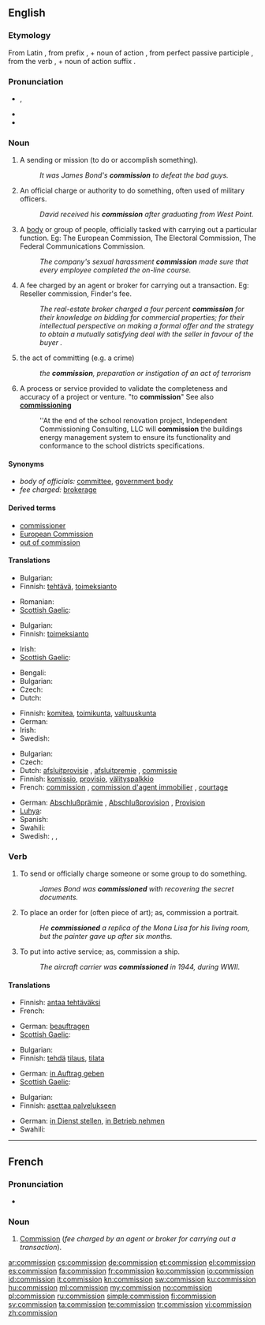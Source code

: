==English==
{{wikipedia}}

===Etymology===
From Latin {{term|commissio||sending together; commission|lang=la}}, from prefix {{term|com-||with|lang=la}}, + noun of action {{term|missio||sending|lang=la}}, from perfect passive participle {{term|missus||sent|lang=la}}, from the verb {{term|mitto|mittō||to send|lang=la}}, + noun of action suffix {{term|-io|lang=la}}.

===Pronunciation===
* {{IPA|/kəˈmɪʃən/}}, {{SAMPA|/k@"mIS@n/}}
* {{audio|en-us-commission.ogg|Audio (US)}}
* {{rhymes|ɪʃən}}

===Noun===
{{en-noun}}

# A sending or mission (to do or accomplish something).
#: ''It was James Bond's '''commission''' to defeat the bad guys.''
# An official charge or authority to do something, often used of military officers.
#: ''David received his '''commission''' after graduating from West Point.''
# A [[body]] or group of people, officially tasked with carrying out a particular function. Eg: The European Commission, The Electoral Commission, The Federal Communications Commission.
#: ''The company's sexual harassment '''commission''' made sure that every employee completed the on-line course.''
# A fee charged by an agent or broker for carrying out a transaction. Eg: Reseller commission, Finder's fee.
#: ''The real-estate broker charged a four percent '''commission''' for their knowledge on bidding for commercial properties; for their intellectual perspective on making a formal offer and the strategy to obtain a mutually satisfying deal with the seller in favour of the buyer .''
# the act of committing (e.g. a crime)
#: ''the '''commission''', preparation or instigation of an act of terrorism''
# A process or service provided to validate the completeness and accuracy of a project or venture. "to '''commission'''" See also [[commissioning#English|'''commissioning''']] 
#: ''At the end of the school renovation project, Independent Commissioning Consulting, LLC will '''commission''' the buildings energy management system to ensure its functionality and conformance to the school districts specifications.

====Synonyms====
* ''body of officials:'' [[committee]], [[government body]]
* ''fee charged:'' [[brokerage]]

====Derived terms====
* [[commissioner]]
* [[European Commission]]
* [[out of commission]]

====Translations====
{{trans-top|mission}}
* Bulgarian: {{t|bg|поръчение|n}}
* Finnish: [[tehtävä]], [[toimeksianto]]
{{trans-mid}}
* Romanian: {{t-|ro|misiune|f}}
* [[Scottish Gaelic]]: {{t|gd|barrantachd|f}}
{{trans-bottom}}

{{trans-top|official authority}}
* Bulgarian: {{t+|bg|назначение|n}}
* Finnish: [[toimeksianto]]
{{trans-mid}}
* Irish: {{t|ga|coimisiún|m}}
* [[Scottish Gaelic]]: {{t|gd|barrantachd|f}}
{{trans-bottom}}

{{trans-top|body of officials}}
* Bengali: {{t-|bn|কমিশন|sc=Beng|xs=Bengali}}
* Bulgarian: {{t|bg|комисия|f}}
* Czech: {{t-|cs|komise|f}}
* Dutch: {{t+|nl|commissie|f}}
{{trans-mid}}
* Finnish: [[komitea]], [[toimikunta]], [[valtuuskunta]]
* German: {{t+|de|Kommission|f}}
* Irish: {{t|ga|coimisiún|m}}
* Swedish: {{t|sv|kommission|c}}
{{trans-bottom}}

{{trans-top|fee charged}}
* Bulgarian: {{t|bg|комисионна|f}}
* Czech: {{t-|cs|provize|f}}
* Dutch: [[afsluitprovisie]] {{f}}, [[afsluitpremie]] {{f}}, [[commissie]] {{f}}
* Finnish: [[komissio]], [[provisio]], [[välityspalkkio]]
* French: [[commission#French|commission]] {{f}}, [[commission d'agent immobilier]] {{f}}, [[courtage]] {{m}}
{{trans-mid}}
* German: [[Abschlußprämie]] {{f}}, [[Abschlußprovision]] {{f}}, [[Provision]] {{f}}
* [[Luhya]]: {{tø|luy|ekodi}}
* Spanish: {{t+|es|comisión|f}}
* Swahili: {{t+|sw|kodi|xs=Swahili}}
* Swedish: {{t|sv|kommission|c}}, {{t+|sv|avgift|c}}, {{t-|sv|provision|C}}
{{trans-bottom}}

===Verb===
{{en-verb}}

# {{transitive}} To send or officially charge someone or some group to do something.
#: ''James Bond was '''commissioned''' with recovering the secret documents.''
# {{transitive}} To place an order for (often piece of art); as, commission a portrait.
#: ''He '''commissioned''' a replica of the Mona Lisa for his living room, but the painter gave up after six months.''
# {{transitive}} To put into active service; as, commission a ship.
#: ''The aircraft carrier was '''commissioned''' in 1944, during WWII.''

====Translations====
{{trans-top|send to do something}}
* Finnish: [[antaa tehtäväksi]]
* French: {{t+|fr|charger}}
{{trans-mid}}
* German: [[beauftragen]]
* [[Scottish Gaelic]]: {{t|gd|barrantaich}}
{{trans-bottom}}

{{trans-top|order a work of art}}
* Bulgarian: {{t|bg|поръчвам}}
* Finnish: [[tehdä]] [[tilaus]], [[tilata]]
{{trans-mid}}
* German: [[in Auftrag geben]]
* [[Scottish Gaelic]]: {{t|gd|barrantaich}}
{{trans-bottom}}

{{trans-top|put into active service}}
* Bulgarian: {{t|bg|пускам в експлоатация}}
* Finnish: [[asettaa palvelukseen]]
{{trans-mid}}
* German: [[in Dienst stellen]], [[in Betrieb nehmen]]
* Swahili: {{t|sw|kodisha|xs=Swahili}}
{{trans-bottom}}

----

==French==

===Pronunciation===
* {{audio|Fr-commission.ogg|Audio}}

===Noun===
{{fr-noun|f}}

# [[commission#English|Commission]] (''fee charged by an agent or broker for carrying out a transaction'').

[[ar:commission]]
[[cs:commission]]
[[de:commission]]
[[et:commission]]
[[el:commission]]
[[es:commission]]
[[fa:commission]]
[[fr:commission]]
[[ko:commission]]
[[io:commission]]
[[id:commission]]
[[it:commission]]
[[kn:commission]]
[[sw:commission]]
[[ku:commission]]
[[hu:commission]]
[[ml:commission]]
[[my:commission]]
[[no:commission]]
[[pl:commission]]
[[ru:commission]]
[[simple:commission]]
[[fi:commission]]
[[sv:commission]]
[[ta:commission]]
[[te:commission]]
[[tr:commission]]
[[vi:commission]]
[[zh:commission]]